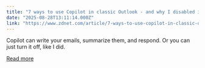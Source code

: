 ```yaml
---
title: "7 ways to use Copilot in classic Outlook - and why I disabled it"
date: "2025-08-28T13:11:14.000Z"
link: "https://www.zdnet.com/article/7-ways-to-use-copilot-in-classic-outlook-and-why-i-disabled-it/"
---
```


Copilot can write your emails, summarize them, and respond. Or you can just turn it off, like I did.

[Read more](https://www.zdnet.com/article/7-ways-to-use-copilot-in-classic-outlook-and-why-i-disabled-it/)
